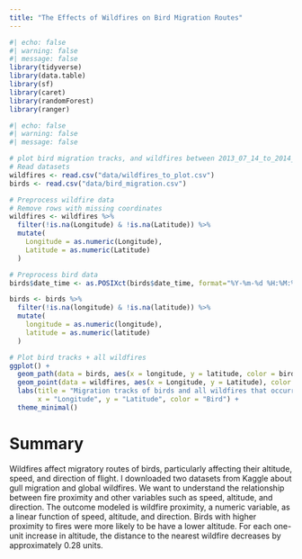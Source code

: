 ```yaml
---
title: "The Effects of Wildfires on Bird Migration Routes"
---
```


```r
#| echo: false
#| warning: false
#| message: false
library(tidyverse)
library(data.table)
library(sf)
library(caret)
library(randomForest)
library(ranger)
```

```r
#| echo: false
#| warning: false
#| message: false

# plot bird migration tracks, and wildfires between 2013_07_14_to_2014_05_30
# Read datasets
wildfires <- read.csv("data/wildfires_to_plot.csv")
birds <- read.csv("data/bird_migration.csv")

# Preprocess wildfire data
# Remove rows with missing coordinates
wildfires <- wildfires %>%
  filter(!is.na(Longitude) & !is.na(Latitude)) %>%
  mutate(
    Longitude = as.numeric(Longitude),
    Latitude = as.numeric(Latitude)
  )

# Preprocess bird data
birds$date_time <- as.POSIXct(birds$date_time, format="%Y-%m-%d %H:%M:%S", tz="UTC")

birds <- birds %>%
  filter(!is.na(longitude) & !is.na(latitude)) %>%
  mutate(
    longitude = as.numeric(longitude),
    latitude = as.numeric(latitude)
  )

# Plot bird tracks + all wildfires
ggplot() +
  geom_path(data = birds, aes(x = longitude, y = latitude, color = bird_name, group = bird_name), size = 1) +
  geom_point(data = wildfires, aes(x = Longitude, y = Latitude), color = "red", alpha = 0.4, size = 1) +
  labs(title = "Migration tracks of birds and all wildfires that occurred within 100 miles during the entire migration period",
       x = "Longitude", y = "Latitude", color = "Bird") +
  theme_minimal()
```

# Summary
Wildfires affect migratory routes of birds, particularly affecting their altitude, speed, and direction of flight. I downloaded two datasets from Kaggle about gull migration and global wildfires. We want to understand the relationship between fire proximity and other variables such as speed, altitude, and direction. The outcome modeled is wildfire proximity, a numeric variable, as a linear function of speed, altitude, and direction. Birds with higher proximity to fires were more likely to be have a lower altitude. For each one-unit increase in altitude, the distance to the nearest wildfire decreases by approximately 0.28 units.
